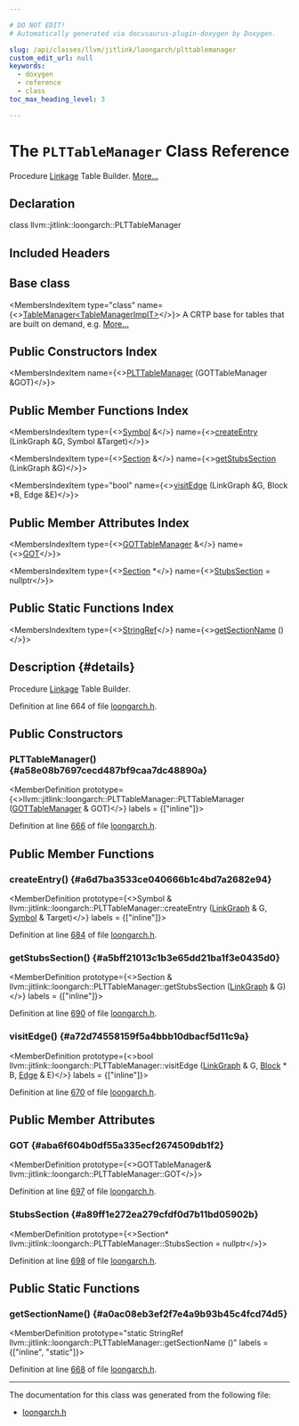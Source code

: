 ```yaml
---

# DO NOT EDIT!
# Automatically generated via docusaurus-plugin-doxygen by Doxygen.

slug: /api/classes/llvm/jitlink/loongarch/plttablemanager
custom_edit_url: null
keywords:
  - doxygen
  - reference
  - class
toc_max_heading_level: 3

---
```





# The `PLTTableManager` Class Reference

<DoxygenPage pluginConfig={pluginConfig}>

Procedure <a href="/docs/api/namespaces/llvm/jitlink/#abee99c9c75d23a0304e5e58e3128a55f">Linkage</a> Table Builder. <a href="#details">More...</a>

## Declaration

<CodeBlock>class llvm::jitlink::loongarch::PLTTableManager</CodeBlock>

## Included Headers

<IncludesList>
<IncludesListItem
  filePath="llvm/ExecutionEngine/JITLink/loongarch.h"
  permalink="/docs/api/files/include/include/llvm/include/llvm/executionengine/include/llvm/executionengine/jitlink/loongarch-h"
  isLocal="true" />
</IncludesList>

## Base class

<MembersIndex>

<MembersIndexItem
  type="class"
  name={<><a href="/docs/api/classes/llvm/jitlink/tablemanager">TableManager&lt;TableManagerImplT&gt;</a></>}>
A CRTP base for tables that are built on demand, e.g. <a href="/docs/api/classes/llvm/jitlink/tablemanager/#details">More...</a>
</MembersIndexItem>

</MembersIndex>

## Public Constructors Index

<MembersIndex>

<MembersIndexItem
  name={<><a href="#a58e08b7697cecd487bf9caa7dc48890a">PLTTableManager</a> (GOTTableManager &amp;GOT)</>}>
</MembersIndexItem>

</MembersIndex>

## Public Member Functions Index

<MembersIndex>

<MembersIndexItem
  type={<><a href="/docs/api/classes/llvm/jitlink/symbol">Symbol</a> &amp;</>}
  name={<><a href="#a6d7ba3533ce040666b1c4bd7a2682e94">createEntry</a> (LinkGraph &amp;G, Symbol &amp;Target)</>}>
</MembersIndexItem>

<MembersIndexItem
  type={<><a href="/docs/api/classes/llvm/jitlink/section">Section</a> &amp;</>}
  name={<><a href="#a5bff21013c1b3e65dd21ba1f3e0435d0">getStubsSection</a> (LinkGraph &amp;G)</>}>
</MembersIndexItem>

<MembersIndexItem
  type="bool"
  name={<><a href="#a72d74558159f5a4bbb10dbacf5d11c9a">visitEdge</a> (LinkGraph &amp;G, Block &#42;B, Edge &amp;E)</>}>
</MembersIndexItem>

</MembersIndex>

## Public Member Attributes Index

<MembersIndex>

<MembersIndexItem
  type={<><a href="/docs/api/classes/llvm/jitlink/loongarch/gottablemanager">GOTTableManager</a> &amp;</>}
  name={<><a href="#aba6f604b0df55a335ecf2674509db1f2">GOT</a></>}>
</MembersIndexItem>

<MembersIndexItem
  type={<><a href="/docs/api/classes/llvm/jitlink/section">Section</a> &#42;</>}
  name={<><a href="#a89ff1e272ea279cfdf0d7b11bd05902b">StubsSection</a> = nullptr</>}>
</MembersIndexItem>

</MembersIndex>

## Public Static Functions Index

<MembersIndex>

<MembersIndexItem
  type={<><a href="/docs/api/classes/llvm/stringref">StringRef</a></>}
  name={<><a href="#a0ac08eb3ef2f7e4a9b93b45c4fcd74d5">getSectionName</a> ()</>}>
</MembersIndexItem>

</MembersIndex>

## Description {#details}

Procedure <a href="/docs/api/namespaces/llvm/jitlink/#abee99c9c75d23a0304e5e58e3128a55f">Linkage</a> Table Builder.

Definition at line 664 of file <a href="/docs/api/files/include/include/llvm/include/llvm/executionengine/include/llvm/executionengine/jitlink/loongarch-h">loongarch.h</a>.

<SectionDefinition>

## Public Constructors

### PLTTableManager() {#a58e08b7697cecd487bf9caa7dc48890a}

<MemberDefinition
  prototype={<>llvm::jitlink::loongarch::PLTTableManager::PLTTableManager (<a href="/docs/api/classes/llvm/jitlink/loongarch/gottablemanager">GOTTableManager</a> &amp; GOT)</>}
  labels = {["inline"]}>

Definition at line <a href="/docs/api/files/include/include/llvm/include/llvm/executionengine/include/llvm/executionengine/jitlink/loongarch-h/#l00666">666</a> of file <a href="/docs/api/files/include/include/llvm/include/llvm/executionengine/include/llvm/executionengine/jitlink/loongarch-h">loongarch.h</a>.
</MemberDefinition>

</SectionDefinition>

<SectionDefinition>

## Public Member Functions

### createEntry() {#a6d7ba3533ce040666b1c4bd7a2682e94}

<MemberDefinition
  prototype={<>Symbol &amp; llvm::jitlink::loongarch::PLTTableManager::createEntry (<a href="/docs/api/classes/llvm/jitlink/linkgraph">LinkGraph</a> &amp; G, <a href="/docs/api/classes/llvm/jitlink/symbol">Symbol</a> &amp; Target)</>}
  labels = {["inline"]}>

Definition at line <a href="/docs/api/files/include/include/llvm/include/llvm/executionengine/include/llvm/executionengine/jitlink/loongarch-h/#l00684">684</a> of file <a href="/docs/api/files/include/include/llvm/include/llvm/executionengine/include/llvm/executionengine/jitlink/loongarch-h">loongarch.h</a>.
</MemberDefinition>

### getStubsSection() {#a5bff21013c1b3e65dd21ba1f3e0435d0}

<MemberDefinition
  prototype={<>Section &amp; llvm::jitlink::loongarch::PLTTableManager::getStubsSection (<a href="/docs/api/classes/llvm/jitlink/linkgraph">LinkGraph</a> &amp; G)</>}
  labels = {["inline"]}>

Definition at line <a href="/docs/api/files/include/include/llvm/include/llvm/executionengine/include/llvm/executionengine/jitlink/loongarch-h/#l00690">690</a> of file <a href="/docs/api/files/include/include/llvm/include/llvm/executionengine/include/llvm/executionengine/jitlink/loongarch-h">loongarch.h</a>.
</MemberDefinition>

### visitEdge() {#a72d74558159f5a4bbb10dbacf5d11c9a}

<MemberDefinition
  prototype={<>bool llvm::jitlink::loongarch::PLTTableManager::visitEdge (<a href="/docs/api/classes/llvm/jitlink/linkgraph">LinkGraph</a> &amp; G, <a href="/docs/api/classes/llvm/jitlink/block">Block</a> &#42; B, <a href="/docs/api/classes/llvm/jitlink/edge">Edge</a> &amp; E)</>}
  labels = {["inline"]}>

Definition at line <a href="/docs/api/files/include/include/llvm/include/llvm/executionengine/include/llvm/executionengine/jitlink/loongarch-h/#l00670">670</a> of file <a href="/docs/api/files/include/include/llvm/include/llvm/executionengine/include/llvm/executionengine/jitlink/loongarch-h">loongarch.h</a>.
</MemberDefinition>

</SectionDefinition>

<SectionDefinition>

## Public Member Attributes

### GOT {#aba6f604b0df55a335ecf2674509db1f2}

<MemberDefinition
  prototype={<>GOTTableManager&amp; llvm::jitlink::loongarch::PLTTableManager::GOT</>}>

Definition at line <a href="/docs/api/files/include/include/llvm/include/llvm/executionengine/include/llvm/executionengine/jitlink/loongarch-h/#l00697">697</a> of file <a href="/docs/api/files/include/include/llvm/include/llvm/executionengine/include/llvm/executionengine/jitlink/loongarch-h">loongarch.h</a>.
</MemberDefinition>

### StubsSection {#a89ff1e272ea279cfdf0d7b11bd05902b}

<MemberDefinition
  prototype={<>Section&#42; llvm::jitlink::loongarch::PLTTableManager::StubsSection = nullptr</>}>

Definition at line <a href="/docs/api/files/include/include/llvm/include/llvm/executionengine/include/llvm/executionengine/jitlink/loongarch-h/#l00698">698</a> of file <a href="/docs/api/files/include/include/llvm/include/llvm/executionengine/include/llvm/executionengine/jitlink/loongarch-h">loongarch.h</a>.
</MemberDefinition>

</SectionDefinition>

<SectionDefinition>

## Public Static Functions

### getSectionName() {#a0ac08eb3ef2f7e4a9b93b45c4fcd74d5}

<MemberDefinition
  prototype="static StringRef llvm::jitlink::loongarch::PLTTableManager::getSectionName ()"
  labels = {["inline", "static"]}>

Definition at line <a href="/docs/api/files/include/include/llvm/include/llvm/executionengine/include/llvm/executionengine/jitlink/loongarch-h/#l00668">668</a> of file <a href="/docs/api/files/include/include/llvm/include/llvm/executionengine/include/llvm/executionengine/jitlink/loongarch-h">loongarch.h</a>.
</MemberDefinition>

</SectionDefinition>

<hr/>

The documentation for this class was generated from the following file:

<ul>
<li><a href="/docs/api/files/include/include/llvm/include/llvm/executionengine/include/llvm/executionengine/jitlink/loongarch-h">loongarch.h</a></li>
</ul>

</DoxygenPage>
